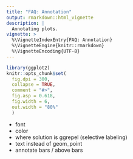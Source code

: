 ```yaml
---
title: "FAQ: Annotation"
output: rmarkdown::html_vignette
description: |
  Annotating plots.
vignette: >
  %\VignetteIndexEntry{FAQ: Annotation}
  %\VignetteEngine{knitr::rmarkdown}
  %\VignetteEncoding{UTF-8}
---
```


```{=html}
<style>
  .content h3 {
    margin-top: -30px !important;
  }
  
  details {
    margin-bottom: 40px;
  }
</style>
```
```r
library(ggplot2)
knitr::opts_chunk$set(
  fig.dpi = 300, 
  collapse = TRUE, 
  comment = "#>",
  fig.asp = 0.618,
  fig.width = 6,
  out.width = "80%"
  )
```

  - font
  - color
  - where solution is ggrepel (selective labeling)
  - text instead of geom_point
  - annotate bars / above bars
